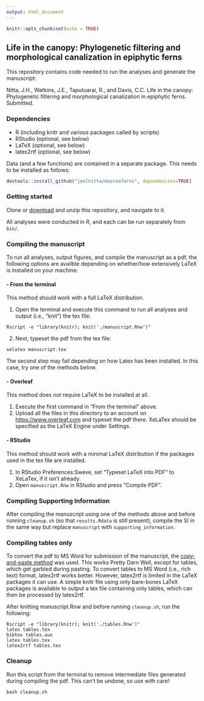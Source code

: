 ```yaml
---
output: html_document
---
```


```r
knitr::opts_chunk$set(echo = TRUE)
```

## Life in the canopy: Phylogenetic filtering and morphological canalization in epiphytic ferns

This repository contains code needed to run the analyses and generate the manuscript:

Nitta, J.H., Watkins, J.E., Taputuarai, R., and Davis, C.C. Life in the canopy: Phylogenetic filtering and morphological canalization in epiphytic ferns. Submitted.

### Dependencies

- R (including knitr and various packages called by scripts)  
- RStudio (optional, see below)
- LaTeX (optional, see below)  
- latex2rtf (optional, see below)

Data (and a few functions) are contained in a separate package. This needs to be installed as follows:

```r
devtools::install_github("joelnitta/mooreaferns", dependencies=TRUE)
```

### Getting started

Clone or [download](https://github.com/joelnitta/canopylife/archive/master.zip) and unzip this repository, and navigate to it.

All analyses were conducted in R, and each can be run separately from `bin/`.

### Compiling the manuscript

To run all analyses, output figures, and compile the manuscript as a pdf, the following options are availble depending on whether/how extensively LaTeX is installed on your machine:

#### - From the terminal

This method should work with a full LaTeX distribution.

1. Open the terminal and execute this command to run all analyses and output (i.e., "knit") the tex file:

```
Rscript -e "library(knitr); knit('./manuscript.Rnw')"
```

2. Next, typeset the pdf from the tex file:

```
xelatex manuscript.tex
```

The second step may fail depending on how Latex has been installed. In this case, try one of the methods below.

#### - Overleaf

This method does not require LaTeX to be installed at all.

1. Execute the first command in "From the terminal" above.
2. Upload all the files in this directory to an account on <https://www.overleaf.com> and typeset the pdf there. XeLaTex should be specified as the LaTeX Engine under Settings.

#### - RStudio

This method should work with a minimal LaTeX distribution if the packages used in the tex file are installed.

1. In RStudio Preferences:Sweve, set "Typeset LaTeX into PDF" to XeLaTex, if it isn't already.
2. Open `manuscript.Rnw` in RStudio and press "Compile PDF".

### Compiling Supporting Information

After compiling the manuscript using one of the methods above and before running `cleanup.sh` (so that `results.Rdata` is still present), compile the SI in the same way but replace `manuscript` with `supporting_information`.

### Compiling tables only

To convert the pdf to MS Word for submission of the manuscript, the [copy-and-paste method](https://joelnitta.com/blog/getting-latex-into-word) was used. This works Pretty Darn Well, except for tables, which get garbled during pasting. To convert tables to MS Word (i.e., rich text) format, latex2rtf works better. However, latex2rtf is limited in the LaTeX packages it can use. A simple knitr file using only bare-bones LaTeX packages is available to output a tex file containing only tables, which can then be processed by latex2rtf. 

After knitting manuscript.Rnw and before running `cleanup.sh`, run the following:

```
Rscript -e "library(knitr); knit('./tables.Rnw')"
latex tables.tex
bibtex tables.aux
latex tables.tex
latex2rtf tables.tex
```

### Cleanup

Run this script from the terminal to remove intermediate files generated during compiling the pdf. This can't be undone, so use with care!

```
bash cleanup.sh
```
